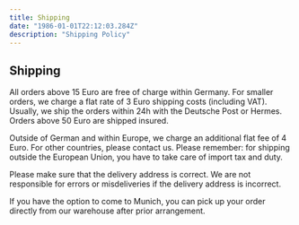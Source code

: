 ```yaml
---
title: Shipping
date: "1986-01-01T22:12:03.284Z"
description: "Shipping Policy"
---
```


## Shipping

All orders above 15 Euro are free of charge within Germany. For smaller orders, we charge a flat rate of 3 Euro shipping costs (including VAT). Usually, we ship the orders within 24h with the Deutsche Post or Hermes. Orders above 50 Euro are shipped insured.

Outside of German and within Europe, we charge an additional flat fee of 4 Euro. For other countries, please contact us. Please remember: for shipping outside the European Union, you have to take care of import tax and duty.

Please make sure that the delivery address is correct. We are not responsible for errors or misdeliveries if the delivery address is incorrect.

If you have the option to come to Munich, you can pick up your order directly from our warehouse after prior arrangement.
